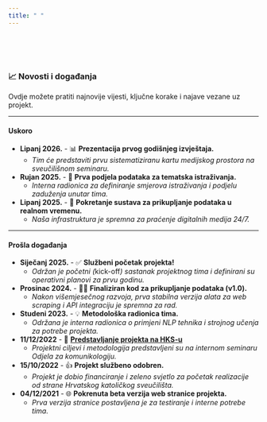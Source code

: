 ```yaml
---
title: " "
---
```


<br>
<br>
<br>




### 📈 Novosti i događanja

Ovdje možete pratiti najnovije vijesti, ključne korake i najave vezane uz projekt.

---

#### Uskoro

*   **Lipanj 2026.** - 📊 **Prezentacija prvog godišnjeg izvještaja.**
    *   *Tim će predstaviti prvu sistematiziranu kartu medijskog prostora na sveučilišnom seminaru.*

*   **Rujan 2025.** - 📝 **Prva podjela podataka za tematska istraživanja.**
    *   *Interna radionica za definiranje smjerova istraživanja i podjelu zaduženja unutar tima.*

*   **Lipanj 2025.** - 🚀 **Pokretanje sustava za prikupljanje podataka u realnom vremenu.**
    *   *Naša infrastruktura je spremna za praćenje digitalnih medija 24/7.*

---

#### Prošla događanja

*   **Siječanj 2025.** - ✅ **Službeni početak projekta!**
    *   *Održan je početni (*kick-off*) sastanak projektnog tima i definirani su operativni planovi za prvu godinu.*

*   **Prosinac 2024.** - 👨‍💻 **Finaliziran kod za prikupljanje podataka (v1.0).**
    *   *Nakon višemjesečnog razvoja, prva stabilna verzija alata za web scraping i API integraciju je spremna za rad.*

*   **Studeni 2023.** - 💡 **Metodološka radionica tima.**
    *   *Održana je interna radionica o primjeni NLP tehnika i strojnog učenja za potrebe projekta.*

*   **11/12/2022** - 🎤 **[Predstavljanje projekta na HKS-u](https://www.unicath.hr/)**
    *   *Projektni ciljevi i metodologija predstavljeni su na internom seminaru Odjela za komunikologiju.*

*   **15/10/2022** - 👍 **Projekt službeno odobren.**
    *   *Projekt je dobio financiranje i zeleno svjetlo za početak realizacije od strane Hrvatskog katoličkog sveučilišta.*

*   **04/12/2021** - 🌐 **Pokrenuta beta verzija web stranice projekta.**
    *   *Prva verzija stranice postavljena je za testiranje i interne potrebe tima.*